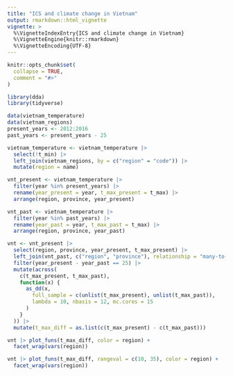 ```yaml
---
title: "ICS and climate change in Vietnam"
output: rmarkdown::html_vignette
vignette: >
  %\VignetteIndexEntry{ICS and climate change in Vietnam}
  %\VignetteEngine{knitr::rmarkdown}
  %\VignetteEncoding{UTF-8}
---
```


```r
knitr::opts_chunk$set(
  collapse = TRUE,
  comment = "#>"
)
```

```r
library(dda)
library(tidyverse)

data(vietnam_temperature)
data(vietnam_regions)
present_years <- 2012:2016
past_years <- present_years - 25

vietnam_temperature <- vietnam_temperature |>
  select(!t_min) |>
  left_join(vietnam_regions, by = c("region" = "code")) |>
  mutate(region = name)

vnt_present <- vietnam_temperature |>
  filter(year %in% present_years) |>
  rename(year_present = year, t_max_present = t_max) |>
  arrange(region, province, year_present)

vnt_past <- vietnam_temperature |>
  filter(year %in% past_years) |>
  rename(year_past = year, t_max_past = t_max) |>
  arrange(region, province, year_past)

vnt <- vnt_present |>
  select(region, province, year_present, t_max_present) |>
  left_join(vnt_past, c("region", "province"), relationship = "many-to-many") |>
  filter(year_present - year_past == 25) |>
  mutate(across(
    c(t_max_present, t_max_past),
    function(x) {
      as_dd(x,
        full_sample = c(unlist(t_max_present), unlist(t_max_past)),
        lambda = 10, nbasis = 12, mc.cores = 15
      )
    }
  )) |>
  mutate(t_max_diff = as.list(c(t_max_present) - c(t_max_past)))

vnt |> plot_funs(t_max_diff, color = region) +
  facet_wrap(vars(region))

vnt |> plot_funs(t_max_diff, rangeval = c(10, 35), color = region) +
  facet_wrap(vars(region))
```
